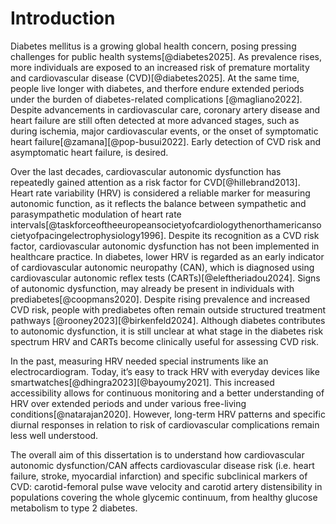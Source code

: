 # Introduction

Diabetes mellitus is a growing global health concern, posing pressing challenges for public health systems[@diabetes2025]. As prevalence rises, more individuals are exposed to an increased risk of premature mortality and cardiovascular disease (CVD)[@diabetes2025]. At the same time, people live longer with diabetes, and therfore endure extended periods under the burden of diabetes-related complications [@magliano2022]. Despite advancements in cardiovascular care, coronary artery disease and heart failure are still often detected at more advanced stages, such as during ischemia, major cardiovascular events, or the onset of symptomatic heart failure[@zamana][@pop-busui2022]. Early detection of CVD risk and asymptomatic heart failure, is desired.

Over the last decades, cardiovascular autonomic dysfunction has repeatedly gained attention as a risk factor for CVD[@hillebrand2013]. Heart rate variability (HRV) is considered a reliable marker for measuring autonomic function, as it reflects the balance between sympathetic and parasympathetic modulation of heart rate intervals[@taskforceoftheeuropeansocietyofcardiologythenorthamericansocietyofpacingelectrophysiology1996]. Despite its recognition as a CVD risk factor, cardiovascular autonomic dysfunction has not been implemented in healthcare practice. In diabetes, lower HRV is regarded as an early indicator of cardiovascular autonomic neuropathy (CAN), which is diagnosed using cardiovascular autonomic reflex tests (CARTs)[@eleftheriadou2024]. Signs of autonomic dysfunction, may already be present in individuals with prediabetes[@coopmans2020]. Despite rising prevalence and increased CVD risk, people with prediabetes often remain outside structured treatment pathways [@rooney2023][@birkenfeld2024]. Although diabetes contributes to autonomic dysfunction, it is still unclear at what stage in the diabetes risk spectrum HRV and CARTs become clinically useful for assessing CVD risk.

In the past, measuring HRV needed special instruments like an electrocardiogram. Today, it's easy to track HRV with everyday devices like smartwatches[@dhingra2023][@bayoumy2021]. This increased accessibility allows for continuous monitoring and a better understanding of HRV over extended periods and under various free-living conditions[@natarajan2020]. However, long-term HRV patterns and specific diurnal responses in relation to risk of cardiovascular complications remain less well understood.

The overall aim of this dissertation is to understand how cardiovascular autonomic dysfunction/CAN affects cardiovascular disease risk (i.e. heart failure, stroke, myocardial infarction) and specific subclinical markers of CVD: carotid-femoral pulse wave velocity and carotid artery distensibility in populations covering the whole glycemic continuum, from healthy glucose metabolism to type 2 diabetes.
